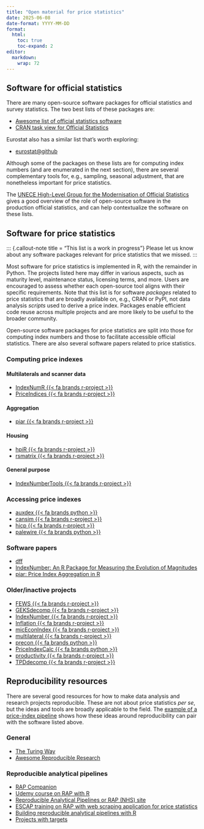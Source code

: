 ```yaml
---
title: "Open material for price statistics"
date: 2025-06-08
date-format: YYYY-MM-DD
format:
  html:
    toc: true
    toc-expand: 2
editor: 
  markdown: 
    wrap: 72
---
```


## Software for official statistics

There are many open-source software packages for official statistics and
survey statistics. The two best lists of these packages are:

-   [Awesome list of official statistics
    software](https://github.com/SNStatComp/awesome-official-statistics-software)
-   [CRAN task view for Official
    Statistics](https://CRAN.R-project.org/view=OfficialStatistics)

Eurostat also has a similar list that's worth exploring:

-   [eurostat\@github](https://github.com/eurostat/README?tab=readme-ov-file)

Although some of the packages on these lists are for computing index
numbers (and are enumerated in the next section), there are several
complementary tools for, e.g., sampling, seasonal adjustment, that are
nonetheless important for price statistics.

The [UNECE High-Level Group for the Modernisation of Official
Statistics](https://unece.github.io/OSS/) gives a good overview of the
role of open-source software in the production official statistics, and
can help contextualize the software on these lists.

## Software for price statistics

::: {.callout-note title = "This list is a work in progress"}
Please let us know about any software packages relevant for price statistics
that we missed.
:::

Most software for price statistics is implemented in R, with the
remainder in Python. The projects
listed here may differ in various aspects, such as maturity level,
maintenance status, licensing terms, and more. Users are encouraged to
assess whether each open-source tool aligns with their specific
requirements. Note that this list is for software *packages*
related to price statistics that are broadly available on, e.g., CRAN or
PyPI, not data analysis *scripts* used to derive a price index. Packages
enable efficient code reuse across multiple projects and are more likely to
be useful to the broader community. 

Open-source software packages for price statistics are split into those for
computing index numbers and those to facilitate accessible official
statistics. There are also several software papers related to price statistics.

### Computing price indexes

#### Multilaterals and scanner data

-   [IndexNumR
    {{< fa brands r-project >}}](https://cran.r-project.org/package=IndexNumR)
-   [PriceIndices
    {{< fa brands r-project >}}](https://cran.r-project.org/package=PriceIndices)

#### Aggregation

-   [piar
    {{< fa brands r-project >}}](https://cran.r-project.org/package=piar)

#### Housing

-   [hpiR
    {{< fa brands r-project >}}](https://cran.r-project.org/package=hpiR)
-   [rsmatrix
    {{< fa brands r-project >}}](https://cran.r-project.org/package=rsmatrix)

#### General purpose

-   [IndexNumberTools
    {{< fa brands r-project >}}](https://cran.r-project.org/package=IndexNumberTools)

### Accessing price indexes

-   [auxdex
    {{< fa brands python >}}](https://github.com/rbturnbull/ausdex)
-   [cansim
    {{< fa brands r-project >}}](https://cran.r-project.org/package=cansim)
-   [hicp
    {{< fa brands r-project >}}](https://cran.r-project.org/package=hicp)
-   [palewire {{< fa brands python >}}](https://github.com/palewire/cpi)

### Software papers

-   [dff](https://github.com/eurostat/dff)
-   [IndexNumber: An R Package for Measuring the Evolution of
    Magnitudes](https://doi.org/10.32614/RJ-2021-038)
-   [piar: Price Index Aggregation in
    R](https://doi.org/10.21105/joss.06781)

### Older/inactive projects

-   [FEWS
    {{< fa brands r-project >}}](https://github.com/Donal-lynch/FEWS_package)
-   [GEKSdecomp
    {{< fa brands r-project >}}](https://github.com/MjStansfi/GEKSdecomp)
-   [IndexNumber
    {{< fa brands r-project >}}](https://cran.r-project.org/package=IndexNumber)
-   [Inflation
    {{< fa brands r-project >}}](https://cran.r-project.org/package=Inflation)
-   [micEconIndex
    {{< fa brands r-project >}}](https://cran.r-project.org/package=micEconIndex)
-   [multilateral
    {{< fa brands r-project >}}](https://github.com/StatisticsNZ/multilateral)
-   [precon
    {{< fa brands python >}}](https://github.com/ONSBigData/precon)
-   [PriceIndexCalc
    {{< fa brands python >}}](https://github.com/drrobotk/PriceIndexCalc)
-   [productivity
    {{< fa brands r-project >}}](https://cran.r-project.org/package=productivity)
-   [TPDdecomp
    {{< fa brands r-project >}}](https://github.com/MjStansfi/TPDdecomp)

## Reproducibility resources

There are several good resources for how to make data analysis and
research projects reproducible. These are not about price statistics
*per se*, but the ideas and tools are broadly applicable to the field.
The [example of a price-index
pipeline](https://github.com/UN-Task-Team-for-Scanner-Data/price-index-pipeline)
shows how these ideas around reproducibility can pair with the software
listed above.

### General

-   [The Turing Way](https://book.the-turing-way.org/)
-   [Awesome Reproducible
    Research](https://github.com/leipzig/awesome-reproducible-research)

### Reproducible analytical pipelines

-   [RAP Companion](https://ukgovdatascience.github.io/rap_companion/)
-   [Udemy course on RAP with
    R](https://www.udemy.com/course/reproducible-analytical-pipelines/)
-   [Reproducible Analytical Pipelines or RAP (NHS)
    site](https://nhsdigital.github.io/rap-community-of-practice/introduction_to_RAP/what_is_RAP/)
-   [ESCAP training on RAP with web scraping application for price
    statistics](https://escap-sd.github.io/ESCAP_RAP_class/docs/)
-   [Building reproducible analytical pipelines with
    R](https://raps-with-r.dev/)
-   [Projects with
    targets](https://books.ropensci.org/targets/projects.html)
